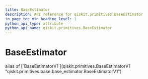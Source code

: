 ```yaml
---
title: BaseEstimator
description: API reference for qiskit.primitives.BaseEstimator
in_page_toc_min_heading_level: 1
python_api_type: attribute
python_api_name: qiskit.primitives.BaseEstimator
---
```


# BaseEstimator

<Attribute id="qiskit.primitives.BaseEstimator" isDedicatedPage={true} github="https://github.com/Qiskit/qiskit/tree/main/qiskit/primitives/base/base_estimator.py#L44-L190">
  alias of [`BaseEstimatorV1`](qiskit.primitives.BaseEstimatorV1 "qiskit.primitives.base.base_estimator.BaseEstimatorV1")
</Attribute>

